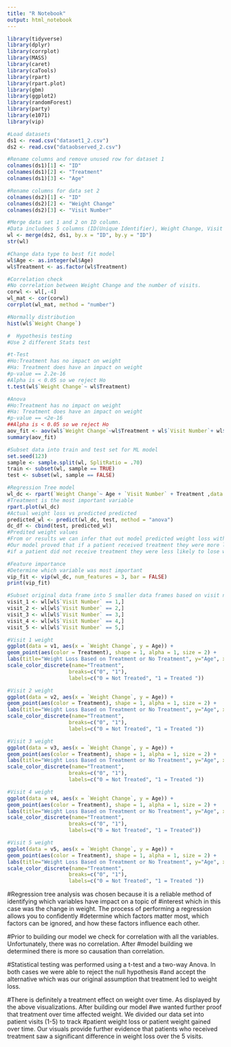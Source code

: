 ---
title: "R Notebook"
output: html_notebook
---


```{r}
library(tidyverse)
library(dplyr)
library(corrplot)
library(MASS)
library(caret)
library(caTools)
library(rpart)
library(rpart.plot)
library(gbm)
library(ggplot2)
library(randomForest)
library(party)
library(e1071)
library(vip)
```

```{r}
#Load datasets
ds1 <- read.csv("dataset1_2.csv")
ds2 <- read.csv("dataobserved_2.csv")

#Rename columns and remove unused row for dataset 1
colnames(ds1)[1] <- "ID"
colnames(ds1)[2] <- "Treatment"
colnames(ds1)[3] <- "Age"

#Rename columns for data set 2
colnames(ds2)[1] <- "ID"
colnames(ds2)[2] <- "Weight Change"
colnames(ds2)[3] <- "Visit Number"
```

```{r}
#Merge data set 1 and 2 on ID column. 
#Data includees 5 columns (ID(Unique Identifier), Weight Change, Visit Number, Treated (1 = Treated, 0 = Not Treated), Age)
wl <- merge(ds2, ds1, by.x = "ID", by.y = "ID")
str(wl)
```  

```{r}
#Change data type to best fit model
wl$Age <- as.integer(wl$Age)
wl$Treatment <- as.factor(wl$Treatment)

#Correlation check
#No correlation between Weight Change and the number of visits. 
corwl <- wl[,-4]
wl_mat <- cor(corwl)
corrplot(wl_mat, method = "number")
```

```{r}
#Normally distribution
hist(wl$`Weight Change`)
```


```{r}
#  Hypothesis testing
#Use 2 different Stats test

#t-Test 
#Ho:Treatment has no impact on weight 
#Ha: Treatment does have an impact on weight
#p-value == 2.2e-16
#Alpha is < 0.05 so we reject Ho
t.test(wl$`Weight Change`~ wl$Treatment)
```


```{r}
#Anova
#Ho:Treatment has no impact on weight 
#Ha: Treatment does have an impact on weight
#p-value == <2e-16
##Alpha is < 0.05 so we reject Ho
aov_fit <- aov(wl$`Weight Change`~wl$Treatment + wl$`Visit Number`+ wl$Age,data = wl)
summary(aov_fit)
```

```{r}
#Subset data into train and test set for ML model
set.seed(123)
sample <- sample.split(wl, SplitRatio = .70)
train <- subset(wl, sample == TRUE)
test <- subset(wl, sample == FALSE)

#Regression Tree model
wl_dc <- rpart(`Weight Change`~ Age + `Visit Number` + Treatment ,data = train, method = "anova")
#Treatment is the most important variable
rpart.plot(wl_dc)
#Actual weight loss vs predicted predicted
predicted_wl <- predict(wl_dc, test, method = "anova")
dc_df <- cbind(test, predicted_wl)
#Predited weight values 
#From or results we can infer that out model predicted weight loss with good accuracy. 
#Our model proved that if a patient received treatment they were more likely to lose weight on the other hand 
#if a patient did not receive treatment they were less likely to lose weight and in many cases gained weight.
```

```{r}
#Feature importance 
#Determine which variable was most important
vip_fit <- vip(wl_dc, num_features = 3, bar = FALSE)
print(vip_fit)
```

```{r}
#Subset original data frame into 5 smaller data frames based on visit number.
visit_1 <- wl[wl$`Visit Number` == 1,]      
visit_2 <- wl[wl$`Visit Number` == 2,]      
visit_3 <- wl[wl$`Visit Number` == 3,]      
visit_4 <- wl[wl$`Visit Number` == 4,]  
visit_5 <- wl[wl$`Visit Number` == 5,]
```

```{r}
#Visit 1 weight 
ggplot(data = v1, aes(x = `Weight Change`, y = Age)) +
geom_point(aes(color = Treatment), shape = 1, alpha = 1, size = 2) + 
labs(title="Weight Loss Based on Treatment or No Treatment", y="Age", x="Weight Loss") +
scale_color_discrete(name="Treatment",
                    breaks=c("0", "1"),
                    labels=c("0 = Not Treated", "1 = Treated "))
```

```{r}
#Visit 2 weight 
ggplot(data = v2, aes(x = `Weight Change`, y = Age)) +
geom_point(aes(color = Treatment), shape = 1, alpha = 1, size = 2) +
labs(title="Weight Loss Based on Treatment or No Treatment", y="Age", x="Weight Loss") +
scale_color_discrete(name="Treatment",
                    breaks=c("0", "1"),
                    labels=c("0 = Not Treated", "1 = Treated "))
```

```{r}
#Visit 3 weight 
ggplot(data = v3, aes(x = `Weight Change`, y = Age)) +
geom_point(aes(color = Treatment), shape = 1, alpha = 1, size = 2) +
labs(title="Weight Loss Based on Treatment or No Treatment", y="Age", x="Weight Loss") +
scale_color_discrete(name="Treatment",
                    breaks=c("0", "1"),
                    labels=c("0 = Not Treated", "1 = Treated "))
```

```{r}
#Visit 4 weight 
ggplot(data = v4, aes(x = `Weight Change`, y = Age)) +
geom_point(aes(color = Treatment), shape = 1, alpha = 1, size = 2) +
labs(title="Weight Loss Based on Treatment or No Treatment", y="Age", x="Weight Loss") +
scale_color_discrete(name="Treatment",
                    breaks=c("0", "1"),
                    labels=c("0 = Not Treated", "1 = Treated"))
```

```{r}
#Visit 5 weight 
ggplot(data = v5, aes(x = `Weight Change`, y = Age)) +
geom_point(aes(color = Treatment), shape = 1, alpha = 1, size = 2) +
labs(title="Weight Loss Based on Treatment or No Treatment", y="Age", x="Weight Loss") +
scale_color_discrete(name="Treatment",
                    breaks=c("0", "1"),
                    labels=c("0 = Not Treated", "1 = Treated "))
```

#Regression tree analysis was chosen because it is a reliable method of identifying which variables have impact on a topic of #interest which in this case was the change in weight. The process of performing a regression allows you to confidently #determine which factors matter most, which factors can be ignored, and how these factors influence each other. 

#Prior to building our model we check for correlation with all the variables. Unfortunately, there was no correlation. After #model building we determined there is more so causation than correlation. 

#Statistical testing was performed using a t-test and a two-way Anova. In both cases we were able to reject the null hypothesis #and accept the alternative which was our original assumption that treatment led to weight loss. 

#There is definitely a treatment effect on weight over time. As displayed by the above visualizations. After building our model #we wanted further proof that treatment over time affected weight. We divided our data set into patient visits (1-5) to track #patient weight loss or patient weight gained over time. Our visuals provide further evidence that patients who received treatment saw a significant difference in weight loss over the 5 visits.
